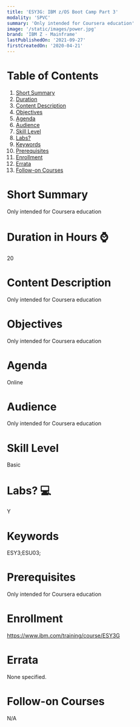 ```yaml
---
title: 'ESY3G: IBM z/OS Boot Camp Part 3'
modality: 'SPVC'
summary: 'Only intended for Coursera education'
image: '/static/images/power.jpg'
brand: 'IBM Z - Mainframe'
lastPublishedOn: '2021-09-27'
firstCreatedOn: '2020-04-21'
---
```

# Table of Contents
1.  [Short Summary](#short-summary)
2.  [Duration](#duration-in-hours-)
3.  [Content Description](#content-description)
4.  [Objectives](#objectives)
5.  [Agenda](#agenda)
6.  [Audience](#audience)
7.  [Skill Level](#skill-level)
8.  [Labs?](#labs-)
9.  [Keywords](#keywords)
10. [Prerequisites](#prerequisites)
11. [Enrollment](#enrollment)
12. [Errata](#errata)
13. [Follow-on Courses](#follow-on-courses)

# Short Summary
Only intended for Coursera education

# Duration in Hours ⌚
20

# Content Description
<p>Only intended for Coursera education</p>

# Objectives
<p>Only intended for Coursera education</p>

# Agenda
<p>Online&nbsp;</p>

# Audience
<p>Only intended for Coursera education</p>

# Skill Level
Basic               

# Labs? 💻
Y

# Keywords
ESY3;ESU03;

# Prerequisites
<p>Only intended for Coursera education</p>

# Enrollment
https://www.ibm.com/training/course/ESY3G

# Errata
None specified.

# Follow-on Courses
N/A

